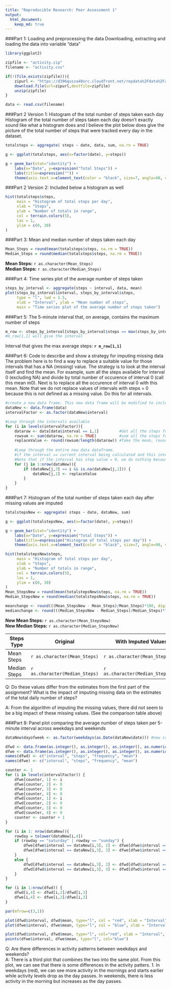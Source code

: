```yaml
---
title: "Reproducible Research: Peer Assessment 1"
output: 
  html_document:
    keep_md: true
---
```



###Part 1: Loading and preprocessing the data
Downloading, extracting and loading the data into variable "data"
```R
library(ggplot2)

zipfile <- "activity.zip"
filename <- "activity.csv"

if(!(file.exists(zipfile))){
    zipurl <- "https://d396qusza40orc.cloudfront.net/repdata%2Fdata%2Factivity.zip"
    download.file(url=zipurl,destfile=zipfile)
    unzip(zipfile) 
}

data <- read.csv(filename)

```

###Part 2 Version 1: Histogram of the total number of steps taken each day
Histogram of the total number of steps taken each day doesn't exactly sound like what a histogram does and I believe the plot below does give the picture of the total number of steps that were tracked every day in the dataset.

```r
totalsteps <- aggregate( steps ~ date, data, sum, na.rn = TRUE)

g <- ggplot(totalsteps, aes(x=factor(date), y=steps))

g + geom_bar(stat="identity") + 
    labs(x="Date", y=expression("Total Steps")) + 
    labs(title=expression("")) + 
    theme(axis.text.x=element_text(color = "black", size=7, angle=90, vjust=.8, hjust=0.8))
```

###Part 2 Version 2: Included below a histogram as well
```r

hist(totalsteps$steps,
     main = "Histogram of total steps per day",
     xlab = "Steps",
     ylab = "Number of totals in range",
     col = terrain.colors(5),
     las = 1,
     ylim = c(0, 30)
)

```

###Part 3: Mean and median number of steps taken each day
```r
Mean_Steps = round(mean(totalsteps$steps, na.rm = TRUE))
Median_Steps = round(median(totalsteps$steps, na.rm = TRUE))
```
**Mean Steps:** `r as.character(Mean_Steps)`  
**Median Steps:** `r as.character(Median_Steps)`

###Part 4: Time series plot of the average number of steps taken
```r
steps_by_interval <- aggregate(steps ~ interval, data, mean)
plot(steps_by_interval$interval, steps_by_interval$steps, 
     type = "l", lwd = 1.5, 
     xlab = "Interval", ylab = "Mean number of steps",
     main = "Time series plot of the average number of steps taken")
```

###Part 5: The 5-minute interval that, on average, contains the maximum number of steps
```r
m_row <- steps_by_interval[steps_by_interval$steps == max(steps_by_interval$steps), ]
#m_row[1,1] will give the interval
```
Interval that gives the max average steps: **`r m_row[1,1]`**


###Part 6: Code to describe and show a strategy for imputing missing data
The problem here is to find a way to replace a suitable value for those intervals that has a NA (missing) value. The strategy is to look at the interval itself and find the mean. For example, sum all the steps available for interval 0 (excluding NA) and divide by total number of occurence of interval 0 (call this mean m0). Next is to replace all the occurence of interval 0 with this mean. Note that we do not replace values of intervals with steps = 0 because this is not defined as a missing value. Do this for all intervals.

```r
#create a new data frame. This new data frame will be modified to include the imputed values
dataNew <- data.frame(data)
intervalFactor <- as.factor(dataNew$interval)

#Loop through the intervals available
for (i in levels(intervalFactor)){ 
    datarow <- data[data$interval == i,1]         #Get all the steps for interval i e.g. across the two months
    rowsum <- sum(datarow, na.rm = TRUE)          #sum all the steps for interval i, removing NA values
    replaceValue <- round(rowsum/length(datarow)) #Take the mean, round the value to a whole number
    
    #Loop through the entire new data dataframe.
    #if the interval == current interval being calculated and this interval is not NA Replace with the calculated mean.
    #Note that if the interval has step value = 0, we do nothing because it's not considered missing
    for (j in 1:nrow(dataNew)){
        if (dataNew[j,3] == i && is.na(dataNew[j,1])) {
            dataNew[j,1] <- replaceValue
        }
    }
}
```

###Part 7: Histogram of the total number of steps taken each day after missing values are imputed
```r
totalstepsNew <- aggregate( steps ~ date, dataNew, sum)

g <- ggplot(totalstepsNew, aes(x=factor(date), y=steps))

g + geom_bar(stat="identity") + 
    labs(x="Date", y=expression("Total Steps")) + 
    labs(title=expression("Histogram of total steps per day")) + 
    theme(axis.text.x=element_text(color = "black", size=7, angle=90, vjust=.8, hjust=0.8))

hist(totalstepsNew$steps,
     main = "Histogram of total steps per day",
     xlab = "Steps",
     ylab = "Number of totals in range",
     col = terrain.colors(5),
     las = 1,
     ylim = c(0, 30)
)
Mean_StepsNew = round(mean(totalstepsNew$steps, na.rm = TRUE))
Median_StepsNew = round(median(totalstepsNew$steps, na.rm = TRUE))

meanchange <- round(((Mean_StepsNew - Mean_Steps)/Mean_Steps)*100, digits = 2)
medianchange <- round(((Median_StepsNew - Median_Steps)/Median_Steps)*100, digits = 2)
```


**New Mean Steps:** `r as.character(Mean_StepsNew)`  
**New Median Steps:** `r as.character(Median_StepsNew)`

Steps Type    | Original                       | With Imputed Values                | Percentage Change 
------------- | ----------------               | --------------------               | ----------
Mean Steps    | `r as.character(Mean_Steps)`   | `r as.character(Mean_StepsNew)`    | `r meanchange`% 
Median Steps  | `r as.character(Median_Steps)` | `r as.character(Median_StepsNew)`  | `r medianchange`%

Q:  Do these values differ from the estimates from the first part of the assignment? What is the impact of imputing missing data on the estimates of the total daily number of steps?

A: From the algorithm of imputing the missing values, there did not seem to be a big impact of these missing values. (See the comparison table above)

###Part 8: Panel plot comparing the average number of steps taken per 5-minute interval across weekdays and weekends
```r
dataNew$dayofweek <- as.factor(weekdays(as.Date(dataNew$date))) #new column to indicate which day

dfwd <- data.frame(as.integer(), as.integer(), as.integer(), as.numeric()) #initial
dfwe <- data.frame(as.integer(), as.integer(), as.integer(), as.numeric())
names(dfwd) <- c("interval", "steps", "frequency", "mean")    
names(dfwe) <- c("interval", "steps", "frequency", "mean")

counter <- 1
for (i in levels(intervalFactor)) {
    dfwe[counter, 1] <- i
    dfwe[counter, 2] <- 0
    dfwe[counter, 3] <- 0
    dfwe[counter, 4] <- 0
    dfwd[counter, 1] <- i
    dfwd[counter, 2] <- 0
    dfwd[counter, 3] <- 0
    dfwd[counter, 4] <- 0
    counter <- counter + 1
}

for (i in 1: nrow(dataNew)){
    rowday = tolower(dataNew[i,4])
    if (rowday == "saturday" | rowday == "sunday") {
        dfwe[dfwe$interval == dataNew[i,3], 2] <- dfwe[dfwe$interval == dataNew[i,3], 2] + dataNew[i,1]
        dfwe[dfwe$interval == dataNew[i,3], 3] <- dfwe[dfwe$interval == dataNew[i,3], 3] + 1
    }
    else {
        dfwd[dfwd$interval == dataNew[i,3], 2] <- dfwd[dfwd$interval == dataNew[i,3], 2] + dataNew[i,1]
        dfwd[dfwd$interval == dataNew[i,3], 3] <- dfwd[dfwd$interval == dataNew[i,3], 3] + 1
    }
}

for (i in 1:nrow(dfwd)) {
    dfwd[i,4] <- dfwd[i,2]/dfwd[i,3]
    dfwe[i,4] <- dfwe[i,2]/dfwe[i,3]
}

par(mfrow=c(3,1))

plot(dfwd$interval, dfwd$mean, type="l", col = "red", xlab = "Interval", ylab = "Mean Steps", main = "Weekday Trend")
plot(dfwe$interval, dfwe$mean, type="l", col = "blue", xlab = "Interval", ylab = "Mean Steps", main = "Weekend Trend")

plot(dfwd$interval, dfwd$mean, type="l", col="red", xlab = "Interval", ylab = "Mean Steps", main = "Combined Plot")
points(dfwe$interval, dfwe$mean, type="l", col="blue")
```

Q: Are there differences in activity patterns between weekdays and weekends?    
A: There is a third plot that combines the two into the same plot. From this plot, we can see that there is some differences in the activity patters. 1. In weekdays (red), we can see more activity in the mornings and starts earlier while activity levels drop as the day passes. In weekends, there is less activity in the morning but increases as the day passes.